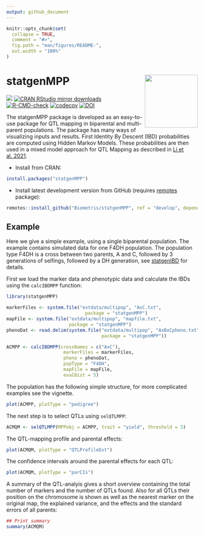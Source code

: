 ```yaml
---
output: github_document
---
```


<!-- README.md is generated from README.Rmd. Please edit that file -->

```r
knitr::opts_chunk$set(
  collapse = TRUE,
  comment = "#>",
  fig.path = "man/figures/README-",
  out.width = "100%"
)
```

# statgenMPP <img src="man/figures/logo.png" align="right" height="139" alt="" />

[![](https://www.r-pkg.org/badges/version/statgenMPP)](https://www.r-pkg.org/pkg/statgenMPP)
[![CRAN RStudio mirror downloads](https://cranlogs.r-pkg.org/badges/statgenMPP)](https://www.r-pkg.org/pkg/statgenMPP)
[![R-CMD-check](https://github.com/Biometris/statgenMPP/workflows/R-CMD-check/badge.svg)](https://github.com/Biometris/statgenMPP/actions?workflow=R-CMD-check)
[![codecov](https://codecov.io/gh/Biometris/statgenMPP/branch/main/graph/badge.svg)](https://app.codecov.io/gh/Biometris/statgenMPP)
[![DOI](https://zenodo.org/badge/DOI/10.5281/zenodo.14849990.svg)](https://doi.org/10.5281/zenodo.14849990)

The statgenMPP package is developed as an easy-to-use package for QTL mapping in biparental and multi-parent populations. The package has many ways of visualizing inputs and results. First Identity By Descent (IBD) probabilities are computed using Hidden Markov Models. These probabilities are then used in a mixed model approach for QTL Mapping as described in [Li et al. 2021](https://link.springer.com/article/10.1007/s00122-021-03919-7).


* Install from CRAN:

```r
install.packages("statgenMPP")
```

* Install latest development version from GitHub (requires [remotes](https://github.com/r-lib/remotes) package):

```r
remotes::install_github("Biometris/statgenMPP", ref = "develop", dependencies = TRUE)
```

## Example

Here we give a simple example, using a single biparental population. The example contains simulated data for one F4DH population. The population type F4DH is a cross between two parents, A and C, followed by 3 generations of selfings, followed by a DH generation, see [statgenIBD](https://biometris.github.io/statgenIBD/) for details.

First we load the marker data and phenotypic data and calculate the IBDs using the `calcIBDMPP` function:

```r
library(statgenMPP)

markerFiles <- system.file("extdata/multipop", "AxC.txt", 
                             package = "statgenMPP")
mapFile <- system.file("extdata/multipop", "mapfile.txt",
                       package = "statgenMPP")
phenoDat <- read.delim(system.file("extdata/multipop", "AxBxCpheno.txt",
                                   package = "statgenMPP"))

ACMPP <- calcIBDMPP(crossNames = c("AxC"),  
                     markerFiles = markerFiles,
                     pheno = phenoDat,
                     popType = "F4DH",
                     mapFile = mapFile,
                     evalDist = 5)
```

The population has the following simple structure, for more complicated examples see the vignette.

```r
plot(ACMPP, plotType = "pedigree")
```

The next step is to select QTLs using `selQTLMPP`:

```r
ACMQM <- selQTLMPP(MPPobj = ACMPP, trait = "yield", threshold = 3)
```

The QTL-mapping profile and parental effects:

```r
plot(ACMQM, plotType = "QTLProfileExt")
```

The confidence intervals around the parental effects for each QTL:
```r
plot(ACMQM, plotType = "parCIs")
```

A summary of the QTL-analyis gives a short overview containing the total number of markers and the number of QTLs found. Also for all QTLs their position on the chromosome is shown as well as the nearest marker on the original map, the explained variance, and the effects and the standard errors of all parents:

```r
## Print summary
summary(ACMQM)
```


